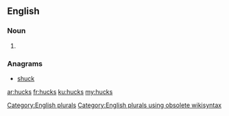 ==English==

===Noun===
{{head|en}}

# {{plural of|huck}}

===Anagrams===
* [[shuck#English|shuck]]

[[Category:English plurals]][[Category:English plurals using obsolete wikisyntax]]

[[ar:hucks]]
[[fr:hucks]]
[[ku:hucks]]
[[my:hucks]]